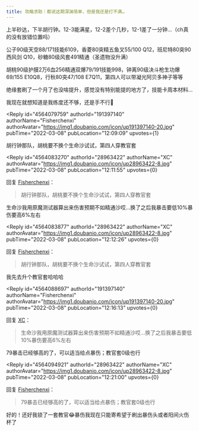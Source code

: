 ```yaml
---
title: 攻略求助｜都说这期深渊简单，但是我还是打不满…
---
```



<Forum groupName="原神" groupUrl="https://www.douban.com/group/genshin/" archivedAt="2025-05-16T16:43:19.459Z">
  <Post
    id="261819957"
    title="攻略求助｜都说这期深渊简单，但是我还是打不满…"
    url="https://www.douban.com/group/topic/261819957/?_spm_id=Mjg5NjM0MjI"
    pubTime="2022-03-08"
    highlightUserId="191397140"
  >
上半砂达，下半胡行钟。12-3能满星，12-2差个几秒，12-1差了一分钟...（ch真的没有放错位置吗）

公子90级天空88/171技能6109，香菱80突精五鱼叉55/100
Q12，班尼特80突90西风剑 Q10，砂糖80级风套491精通（圣遗物没升满）

胡桃90级护膜2万6血256精通双爆79/191技能998，钟离90级决斗枪生功爆69/155
E10Q8，行秋80突47/108 E7Q11，第四人可以带凝光阿贝多神子等等

绝缘套刷了一个月了也没啥提升，感觉没有特别能提的地方了，技能卡周本材料...

我现在就想知道是我练度还不够，还是手不行🚬

<Reply
  id="4564079759"
  authorId="191397140"
  authorName="Fisherchenxi"
  authorAvatar="https://img1.doubanio.com/icon/up191397140-20.jpg"
  pubTime="2022-03-08"
  pubLocation="12:09:09"
  upvotes={1}
>
胡行钟那队，胡桃要不换个生命沙试试，第四人穿教官套
</Reply>

<Reply
  id="4564083270"
  authorId="28963422"
  authorName="XC"
  authorAvatar="https://img1.doubanio.com/icon/up28963422-8.jpg"
  pubTime="2022-03-08"
  pubLocation="12:11:55"
  upvotes={0}
>
回复 [Fisherchenxi](https://www.douban.com/people/191397140/)：
 > 胡行钟那队，胡桃要不换个生命沙试试，第四人穿教官套

生命沙我用原魔测试器算出来伤害预期不如精通沙哎...换了之后我暴击要低10%暴伤要高6%左右
</Reply>

<Reply
  id="4564083877"
  authorId="28963422"
  authorName="XC"
  authorAvatar="https://img1.doubanio.com/icon/up28963422-8.jpg"
  pubTime="2022-03-08"
  pubLocation="12:12:26"
  upvotes={0}
>
回复 [Fisherchenxi](https://www.douban.com/people/191397140/)：
 > 胡行钟那队，胡桃要不换个生命沙试试，第四人穿教官套

我先去升个教官套哈哈哈
</Reply>

<Reply
  id="4564088697"
  authorId="191397140"
  authorName="Fisherchenxi"
  authorAvatar="https://img1.doubanio.com/icon/up191397140-20.jpg"
  pubTime="2022-03-08"
  pubLocation="12:16:13"
  upvotes={0}
>
回复 [XC](https://www.douban.com/people/28963422/)：
 > 生命沙我用原魔测试器算出来伤害预期不如精通沙哎...换了之后我暴击要低10%暴伤要高6%左右

79暴击已经够高的了，可以适当给点暴伤；教官套0级也行
</Reply>

<Reply
  id="4564094921"
  authorId="28963422"
  authorName="XC"
  authorAvatar="https://img1.doubanio.com/icon/up28963422-8.jpg"
  pubTime="2022-03-08"
  pubLocation="12:21:00"
  upvotes={0}
>
回复 [Fisherchenxi](https://www.douban.com/people/191397140/)：
 > 79暴击已经够高的了，可以适当给点暴伤；教官套0级也行

好的！还好我锁了一套教官😂暴伤我现在只能寄希望于刷出暴伤头或者阳间火伤杯了
</Reply>
  </Post>
</Forum>
